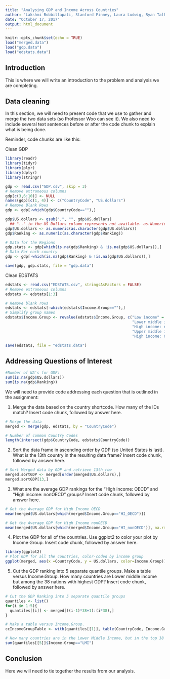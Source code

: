 ```yaml
---
title: "Analysing GDP and Income Across Countries"
author: "Lakshmi Bobbillapati, Stanford Finney, Laura Ludwig, Ryan Talk"
date: "October 17, 2017"
output: html_document
---
```


```r
knitr::opts_chunk$set(echo = TRUE)
load("merged.data")
load("gdp.data")
load("edstats.data")
```

## Introduction

This is where we will write an introduction to the problem and analysis we are completing.

## Data cleaning

In this section, we will need to present code that we use to gather and merge the two data sets (so Professor Woo can see it). We also need to include several text sentences before or after the code chunk to explain what is being done. 

Reminder, code chunks are like this:

Clean GDP
```r
library(readr)
library(tidyr)
library(plyr)
library(dplyr)
library(stringr)

gdp <- read.csv("GDP.csv", skip = 3)
# Remove extraneous columns
gdp[c(3,6:10)] <- NULL
names(gdp)[c(1, 4)] <- c("CountryCode", "US.dollars")
# Remove Blank Rows
gdp <- gdp[-which(gdp$CountryCode==""),]

gdp$US.dollars <- gsub(",", "", gdp$US.dollars)
  ## ".." in the US Dollars column represents not available. as.Numeric automatically converts these to NA
gdp$US.dollars <- as.numeric(as.character(gdp$US.dollars))
gdp$Ranking <- as.numeric(as.character(gdp$Ranking))

# Data for the Regions
gdp.stats <- gdp[which(is.na(gdp$Ranking) & !is.na(gdp$US.dollars)),]
# Data For each country
gdp <- gdp[-which(is.na(gdp$Ranking) & !is.na(gdp$US.dollars)),]

save(gdp, gdp.stats, file = "gdp.data")
```

Clean EDSTATS

```r
edstats <- read.csv("EDSTATS.csv", stringsAsFactors = FALSE)
# Remove extraneous columns
edstats <- edstats[1:3]

# Remove blank rows
edstats <- edstats[-which(edstats$Income.Group==""),]
# Simplify group names
edstats$Income.Group <- revalue(edstats$Income.Group, c("Low income" = "LI", 
                                                        "Lower middle income" = "LMI", 
                                                        "High income: nonOECD" = "HI_nonOECD", 
                                                        "Upper middle income" = "UMI", 
                                                        "High income: OECD" = "HI_OECD"))

save(edstats, file = "edstats.data")
```

## Addressing Questions of Interest 

``` r
#Number of NA's for GDP:
sum(is.na(gdp$US.dollars))
sum(is.na(gdp$Ranking))
```
We will need to provide code addressing each question that is outlined in the assignment: 

1. Merge the data based on the country shortcode. How many of the IDs match? 
Insert code chunk, followed by answer here.
```r
# Merge the data
merged <- merge(gdp, edstats, by = "CountryCode")

# Number of common Country Codes
length(intersect(gdp$CountryCode, edstats$CountryCode))
```


2. Sort the data frame in ascending order by GDP (so United States is last). What is the 13th country in the resulting data frame?
Insert code chunk, followed by answer here.
``` r
# Sort Merged data by GDP and retrieve 13th row
merged.sortGDP <- merged[order(merged$US.dollars),]
merged.sortGDP[13,]
```

3. What are the average GDP rankings for the "High income: OECD" and "High income: nonOECD" groups? 
Insert code chunk, followed by answer here.
``` r
# Get the Average GDP for High Income OECD
mean(merged$US.dollars[which(merged$Income.Group=="HI_OECD")])

# Get the Average GDP for High Income nonOECD
mean(merged$US.dollars[which(merged$Income.Group=="HI_nonOECD")], na.rm = TRUE)
```

4. Plot the GDP for all of the countries. Use ggplot2 to color your plot by Income Group.
Insert code chunk, followed by answer here.

``` r
library(ggplot2)
# Plot GDP for all the countries, color-coded by income group
ggplot(merged, aes(x =CountryCode, y = US.dollars, color=Income.Group)) +geom_point()
```

5. Cut the GDP ranking into 5 separate quantile groups. Make a table versus Income.Group. How many countries are Lower middle income but among the 38 nations with highest GDP?
Insert code chunk, followed by answer here.

```r
# Cut the GDP Ranking into 5 separate quantile groups
quantiles <- list()
for(i in 1:5){
  quantiles[[i]] <- merged[((i-1)*38+1):(i*38),]
}

# Make a table versus Income.Group.
ccIncomeGroupTable <- with(quantiles[[1]], table(CountryCode, Income.Group))

# How many countries are in the Lower Middle Income, but in the top 38 nations with highest GDP?
sum(quantiles[[5]]$Income.Group=="LMI")
```

## Conclusion
Here we will need to tie together the results from our analysis.


